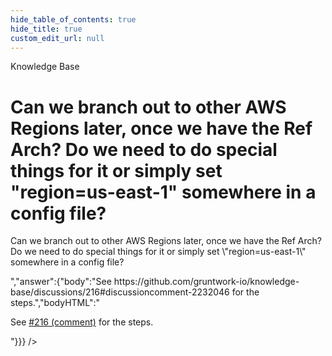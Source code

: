 ```yaml
---
hide_table_of_contents: true
hide_title: true
custom_edit_url: null
---
```



<CenterLayout>
<span className="searchCategory">Knowledge Base</span>
<h1>Can we branch out to other AWS Regions later, once we have the Ref Arch? Do we need to do special things for it or simply set &quot;region=us-east-1&quot; somewhere in a config file?</h1>
<GitHub discussion={{"id":"D_kwDOF8slf84APGc7","number":315,"author":{"login":"marijakstrazdas"},"title":"Can we branch out to other AWS Regions later, once we have the Ref Arch? Do we need to do special things for it or simply set \"region=us-east-1\" somewhere in a config file?","body":" Can we branch out to other AWS Regions later, once we have the Ref Arch? Do we need to do special things for it or simply set \"region=us-east-1\" somewhere in a config file?","bodyHTML":"<p dir=\"auto\">Can we branch out to other AWS Regions later, once we have the Ref Arch? Do we need to do special things for it or simply set \"region=us-east-1\" somewhere in a config file?</p>","answer":{"body":"See https://github.com/gruntwork-io/knowledge-base/discussions/216#discussioncomment-2232046 for the steps.","bodyHTML":"<p dir=\"auto\">See <a class=\"issue-link js-issue-link\" data-error-text=\"Failed to load title\" data-id=\"3895283\" data-permission-text=\"Title is private\" data-url=\"https://github.com/gruntwork-io/knowledge-base/discussions/216\" data-hovercard-type=\"discussion\" data-hovercard-url=\"/gruntwork-io/knowledge-base/discussions/216/hovercard?comment_id=2232046\" href=\"https://github.com/gruntwork-io/knowledge-base/discussions/216#discussioncomment-2232046\">#216 (comment)</a> for the steps.</p>"}}} />

</CenterLayout>
  

<!-- ##DOCS-SOURCER-START
{
  "sourcePlugin": "github-discussions",
  "hash": "3ae6918d953c82bb36b53c83b04daf6a"
}
##DOCS-SOURCER-END -->
